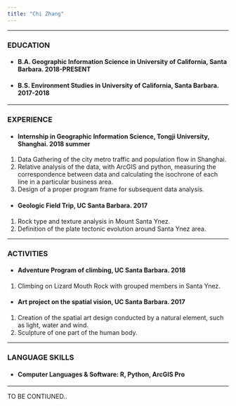 ```yaml
---
title: "Chi Zhang"
---
```



---

### EDUCATION
* #### B.A. Geographic Information Science in University of California, Santa Barbara. **2018-PRESENT**

* #### B.S. Environment Studies in University of California, Santa Barbara. **2017-2018**

---

### EXPERIENCE

* ####	Internship in Geographic Information Science, Tongji University, Shanghai. **2018 summer**
1. Data Gathering of the city metro traffic and population flow in Shanghai.
2. Relative analysis of the data, with ArcGIS and python, measuring the correspondence between data and calculating the isochrone   of each line in a particular business area.
3. Design of a proper program frame for subsequent data analysis. 

* ####	Geologic Field Trip, UC Santa Barbara. **2017** 
1. Rock type and texture analysis in Mount Santa Ynez.
2. Definition of the plate tectonic evolution around Santa Ynez area.

---

### ACTIVITIES

* ####	Adventure Program of climbing, UC Santa Barbara. **2018**
1. Climbing on Lizard Mouth Rock with grouped members in Santa Ynez.
* ####	Art project on the spatial vision, UC Santa Barbara. **2017**
1. Creation of the spatial art design conducted by a natural element, such as light, water and wind.
2. Sculpture of one part of the human body.

---

### LANGUAGE SKILLS

* #### Computer Languages & Software: R, Python, ArcGIS Pro

---

TO BE CONTIUNED..

